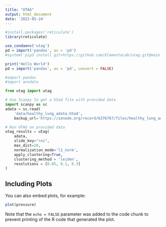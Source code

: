 ```yaml
---
title: "UTAG"
output: html_document
date: '2022-05-24'
---
```


```r
#install.packages('reticulate')
library(reticulate)

use_condaenv('utag')
pd = import('pandas', as = 'pd')
#system('pip3 install git+https://github.com/ElementoLab/utag.git@main')
```

```r
print('Hello World')
pd = import('pandas', as = 'pd', convert = FALSE)

#import pandas
#import anndata

```

```python
from utag import utag

# Use Scanpy to get a h5ad file with provided data
import scanpy as sc
adata = sc.read(
    'data/healthy_lung_adata.h5ad',
    backup_url='https://zenodo.org/record/6376767/files/healthy_lung_adata.h5ad?download=1')

# Run UTAG on provided data
utag_results = utag(
    adata,
    slide_key="roi",
    max_dist=20,
    normalization_mode='l1_norm',
    apply_clustering=True,
    clustering_method = 'leiden', 
    resolutions = [0.05, 0.1, 0.3]
)
```

## Including Plots

You can also embed plots, for example:

```r
plot(pressure)
```

Note that the `echo = FALSE` parameter was added to the code chunk to prevent printing of the R code that generated the plot.
